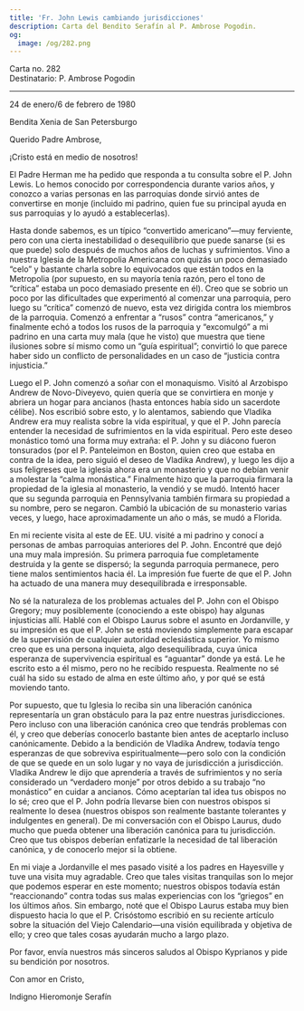 ```yaml
---
title: 'Fr. John Lewis cambiando jurisdicciones'
description: Carta del Bendito Serafín al P. Ambrose Pogodin.
og:
  image: /og/282.png
---
```


<div style={{textAlign:'right', fontFamily:'monospace'}}>Carta no. 282</div>
<div style={{textAlign:'left', fontFamily:'monospace'}}>Destinatario: P. Ambrose Pogodin</div>

---

24 de enero/6 de febrero de 1980

Bendita Xenia de San Petersburgo

Querido Padre Ambrose,

¡Cristo está en medio de nosotros!

El Padre Herman me ha pedido que responda a tu consulta sobre el P. John Lewis. Lo hemos conocido por correspondencia durante varios años, y conozco a varias personas en las parroquias donde sirvió antes de convertirse en monje (incluido mi padrino, quien fue su principal ayuda en sus parroquias y lo ayudó a establecerlas).

Hasta donde sabemos, es un típico “convertido americano”—muy ferviente, pero con una cierta inestabilidad o desequilibrio que puede sanarse (si es que puede) solo después de muchos años de luchas y sufrimientos. Vino a nuestra Iglesia de la Metropolia Americana con quizás un poco demasiado “celo” y bastante charla sobre lo equivocados que están todos en la Metropolia (por supuesto, en su mayoría tenía razón, pero el tono de “crítica” estaba un poco demasiado presente en él). Creo que se sobrio un poco por las dificultades que experimentó al comenzar una parroquia, pero luego su “crítica” comenzó de nuevo, esta vez dirigida contra los miembros de la parroquia. Comenzó a enfrentar a “rusos” contra “americanos,” y finalmente echó a todos los rusos de la parroquia y “excomulgó” a mi padrino en una carta muy mala (que he visto) que muestra que tiene ilusiones sobre sí mismo como un “guía espiritual”; convirtió lo que parece haber sido un conflicto de personalidades en un caso de “justicia contra injusticia.”

Luego el P. John comenzó a soñar con el monaquismo. Visitó al Arzobispo Andrew de Novo-Diveyevo, quien quería que se convirtiera en monje y abriera un hogar para ancianos (hasta entonces había sido un sacerdote célibe). Nos escribió sobre esto, y lo alentamos, sabiendo que Vladika Andrew era muy realista sobre la vida espiritual, y que el P. John parecía entender la necesidad de sufrimientos en la vida espiritual. Pero este deseo monástico tomó una forma muy extraña: el P. John y su diácono fueron tonsurados (por el P. Panteleimon en Boston, quien creo que estaba en contra de la idea, pero siguió el deseo de Vladika Andrew), y luego les dijo a sus feligreses que la iglesia ahora era un monasterio y que no debían venir a molestar la “calma monástica.” Finalmente hizo que la parroquia firmara la propiedad de la iglesia al monasterio, la vendió y se mudó. Intentó hacer que su segunda parroquia en Pennsylvania también firmara su propiedad a su nombre, pero se negaron. Cambió la ubicación de su monasterio varias veces, y luego, hace aproximadamente un año o más, se mudó a Florida.

En mi reciente visita al este de EE. UU. visité a mi padrino y conocí a personas de ambas parroquias anteriores del P. John. Encontré que dejó una muy mala impresión. Su primera parroquia fue completamente destruida y la gente se dispersó; la segunda parroquia permanece, pero tiene malos sentimientos hacia él. La impresión fue fuerte de que el P. John ha actuado de una manera muy desequilibrada e irresponsable.

No sé la naturaleza de los problemas actuales del P. John con el Obispo Gregory; muy posiblemente (conociendo a este obispo) hay algunas injusticias allí. Hablé con el Obispo Laurus sobre el asunto en Jordanville, y su impresión es que el P. John se está moviendo simplemente para escapar de la supervisión de cualquier autoridad eclesiástica superior. Yo mismo creo que es una persona inquieta, algo desequilibrada, cuya única esperanza de supervivencia espiritual es “aguantar” donde ya está. Le he escrito esto a él mismo, pero no he recibido respuesta. Realmente no sé cuál ha sido su estado de alma en este último año, y por qué se está moviendo tanto.

Por supuesto, que tu Iglesia lo reciba sin una liberación canónica representaría un gran obstáculo para la paz entre nuestras jurisdicciones. Pero incluso con una liberación canónica creo que tendrás problemas con él, y creo que deberías conocerlo bastante bien antes de aceptarlo incluso canónicamente. Debido a la bendición de Vladika Andrew, todavía tengo esperanzas de que sobreviva espiritualmente—pero solo con la condición de que se quede en un solo lugar y no vaya de jurisdicción a jurisdicción. Vladika Andrew le dijo que aprendería a través de sufrimientos y no sería considerado un “verdadero monje” por otros debido a su trabajo “no monástico” en cuidar a ancianos. Cómo aceptarían tal idea tus obispos no lo sé; creo que el P. John podría llevarse bien con nuestros obispos si realmente lo desea (nuestros obispos son realmente bastante tolerantes y indulgentes en general). De mi conversación con el Obispo Laurus, dudo mucho que pueda obtener una liberación canónica para tu jurisdicción. Creo que tus obispos deberían enfatizarle la necesidad de tal liberación canónica, y de conocerlo mejor si la obtiene.

En mi viaje a Jordanville el mes pasado visité a los padres en Hayesville y tuve una visita muy agradable. Creo que tales visitas tranquilas son lo mejor que podemos esperar en este momento; nuestros obispos todavía están “reaccionando” contra todas sus malas experiencias con los “griegos” en los últimos años. Sin embargo, noté que el Obispo Laurus estaba muy bien dispuesto hacia lo que el P. Crisóstomo escribió en su reciente artículo sobre la situación del Viejo Calendario—una visión equilibrada y objetiva de ello; y creo que tales cosas ayudarán mucho a largo plazo.

Por favor, envía nuestros más sinceros saludos al Obispo Kyprianos y pide su bendición por nosotros.

Con amor en Cristo,

Indigno Hieromonje Serafín